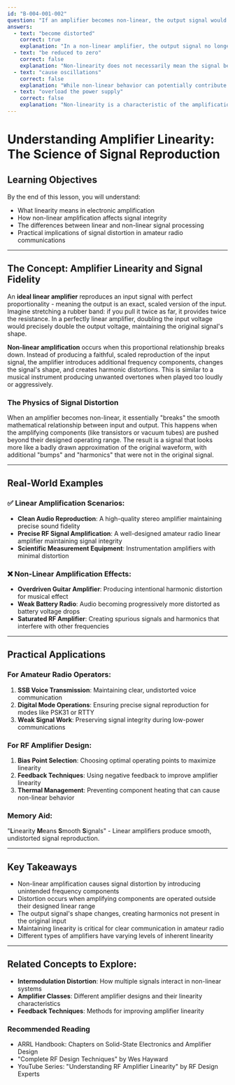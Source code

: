 ```yaml
---
id: "B-004-001-002"
question: "If an amplifier becomes non-linear, the output signal would:"
answers:
  - text: "become distorted"
    correct: true
    explanation: "In a non-linear amplifier, the output signal no longer maintains a proportional relationship with the input signal. This means the amplification process introduces additional frequencies and changes the waveform shape, creating harmonic distortion. The fundamental input signal is modified, producing additional unwanted frequency components that alter the original signal's pure sinusoidal or complex waveform."
  - text: "be reduced to zero"
    correct: false
    explanation: "Non-linearity does not necessarily mean the signal becomes zero. Instead, it means the amplifier's response is not consistently proportional across all input signal levels. The output will still exist, but it will be distorted and contain additional unintended frequency components that were not present in the original input signal."
  - text: "cause oscillations"
    correct: false
    explanation: "While non-linear behavior can potentially contribute to instability in some circuits, oscillation is a separate phenomenon from signal distortion. Non-linearity specifically refers to uneven amplification, whereas oscillation involves a circuit generating its own periodic signal without an external input."
  - text: "overload the power supply"
    correct: false
    explanation: "Non-linearity is a characteristic of the amplification process itself, not a direct cause of power supply overload. While severe non-linear behavior might draw more current, the primary effect is signal distortion, not power supply stress. Power supply issues are a separate concern from the amplifier's linearity characteristics."
---
```


# Understanding Amplifier Linearity: The Science of Signal Reproduction

## Learning Objectives
By the end of this lesson, you will understand:
- What linearity means in electronic amplification
- How non-linear amplification affects signal integrity
- The differences between linear and non-linear signal processing
- Practical implications of signal distortion in amateur radio communications

---

## The Concept: Amplifier Linearity and Signal Fidelity

An **ideal linear amplifier** reproduces an input signal with perfect proportionality - meaning the output is an exact, scaled version of the input. Imagine stretching a rubber band: if you pull it twice as far, it provides twice the resistance. In a perfectly linear amplifier, doubling the input voltage would precisely double the output voltage, maintaining the original signal's shape.

**Non-linear amplification** occurs when this proportional relationship breaks down. Instead of producing a faithful, scaled reproduction of the input signal, the amplifier introduces additional frequency components, changes the signal's shape, and creates harmonic distortions. This is similar to a musical instrument producing unwanted overtones when played too loudly or aggressively.

### The Physics of Signal Distortion

When an amplifier becomes non-linear, it essentially "breaks" the smooth mathematical relationship between input and output. This happens when the amplifying components (like transistors or vacuum tubes) are pushed beyond their designed operating range. The result is a signal that looks more like a badly drawn approximation of the original waveform, with additional "bumps" and "harmonics" that were not in the original signal.

---

## Real-World Examples

### ✅ Linear Amplification Scenarios:
- **Clean Audio Reproduction**: A high-quality stereo amplifier maintaining precise sound fidelity
- **Precise RF Signal Amplification**: A well-designed amateur radio linear amplifier maintaining signal integrity
- **Scientific Measurement Equipment**: Instrumentation amplifiers with minimal distortion

### ❌ Non-Linear Amplification Effects:
- **Overdriven Guitar Amplifier**: Producing intentional harmonic distortion for musical effect
- **Weak Battery Radio**: Audio becoming progressively more distorted as battery voltage drops
- **Saturated RF Amplifier**: Creating spurious signals and harmonics that interfere with other frequencies

---

## Practical Applications

### For Amateur Radio Operators:
1. **SSB Voice Transmission**: Maintaining clear, undistorted voice communication
2. **Digital Mode Operations**: Ensuring precise signal reproduction for modes like PSK31 or RTTY
3. **Weak Signal Work**: Preserving signal integrity during low-power communications

### For RF Amplifier Design:
1. **Bias Point Selection**: Choosing optimal operating points to maximize linearity
2. **Feedback Techniques**: Using negative feedback to improve amplifier linearity
3. **Thermal Management**: Preventing component heating that can cause non-linear behavior

### Memory Aid:
"**L**inearity **M**eans **S**mooth **S**ignals" - Linear amplifiers produce smooth, undistorted signal reproduction.

---

## Key Takeaways

- Non-linear amplification causes signal distortion by introducing unintended frequency components
- Distortion occurs when amplifying components are operated outside their designed linear range
- The output signal's shape changes, creating harmonics not present in the original input
- Maintaining linearity is critical for clear communication in amateur radio
- Different types of amplifiers have varying levels of inherent linearity

---

## Related Concepts to Explore:
- **Intermodulation Distortion**: How multiple signals interact in non-linear systems
- **Amplifier Classes**: Different amplifier designs and their linearity characteristics
- **Feedback Techniques**: Methods for improving amplifier linearity

### Recommended Reading
- ARRL Handbook: Chapters on Solid-State Electronics and Amplifier Design
- "Complete RF Design Techniques" by Wes Hayward
- YouTube Series: "Understanding RF Amplifier Linearity" by RF Design Experts